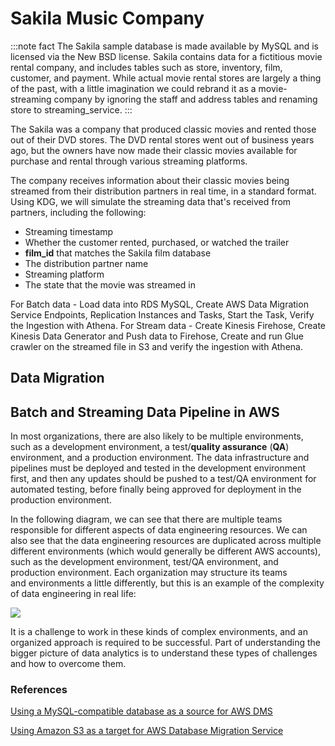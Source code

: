 # Sakila Music Company

:::note fact
The Sakila sample database is made available by MySQL and is licensed via the New BSD license. Sakila contains data for a fictitious movie rental company, and includes tables such as store, inventory, film, customer, and payment. While actual movie rental stores are largely a thing of the past, with a little imagination we could rebrand it as a movie-streaming company by ignoring the staff and address tables and renaming store to streaming_service.
:::

The Sakila was a company that produced classic movies and rented those out of their DVD stores. The DVD rental stores went out of business years ago, but the owners have now made their classic movies available for purchase and rental through various streaming platforms.

The company receives information about their classic movies being streamed from their distribution partners in real time, in a standard format. Using KDG, we will simulate the streaming data that's received from partners, including the following:

- Streaming timestamp
- Whether the customer rented, purchased, or watched the trailer
- **film_id** that matches the Sakila film database
- The distribution partner name
- Streaming platform
- The state that the movie was streamed in

For Batch data - Load data into RDS MySQL, Create AWS Data Migration Service Endpoints, Replication Instances and Tasks, Start the Task, Verify the Ingestion with Athena. For Stream data - Create Kinesis Firehose, Create Kinesis Data Generator and Push data to Firehose, Create and run Glue crawler on the streamed file in S3 and verify the ingestion with Athena.

## Data Migration

## Batch and Streaming Data Pipeline in AWS

In most organizations, there are also likely to be multiple environments, such as a development environment, a test/**quality assurance** (**QA**) environment, and a production environment. The data infrastructure and pipelines must be deployed and tested in the development environment first, and then any updates should be pushed to a test/QA environment for automated testing, before finally being approved for deployment in the production environment.

In the following diagram, we can see that there are multiple teams responsible for different aspects of data engineering resources. We can also see that the data engineering resources are duplicated across multiple different environments (which would generally be different AWS accounts), such as the development environment, test/QA environment, and production environment. Each organization may structure its teams and environments a little differently, but this is an example of the complexity of data engineering in real life:

![](/img/tutorials/sakila/batch-stream-aws.png)

It is a challenge to work in these kinds of complex environments, and an organized approach is required to be successful. Part of understanding the bigger picture of data analytics is to understand these types of challenges and how to overcome them.

### References

[Using a MySQL-compatible database as a source for AWS DMS](https://docs.aws.amazon.com/dms/latest/userguide/CHAP_Source.MySQL.html)

[Using Amazon S3 as a target for AWS Database Migration Service](https://docs.aws.amazon.com/dms/latest/userguide/CHAP_Target.S3.html)